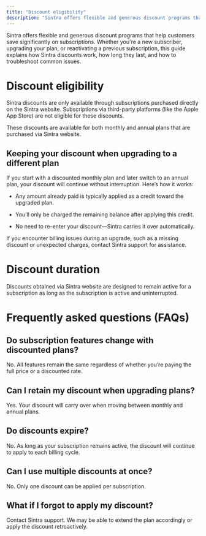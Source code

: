 ```yaml
---
title: "Discount eligibility"
description: "Sintra offers flexible and generous discount programs that help customers save significantly on subscriptions. Whether you're a new subscriber, upgrading you..."
---
```


Sintra offers flexible and generous discount programs that help customers save significantly on subscriptions. Whether you're a new subscriber, upgrading your plan, or reactivating a previous subscription, this guide explains how Sintra discounts work, how long they last, and how to troubleshoot common issues.

# Discount eligibility

Sintra discounts are only available through subscriptions purchased directly on the Sintra website. Subscriptions via third-party platforms (like the Apple App Store) are not eligible for these discounts.

These discounts are available for both monthly and annual plans that are purchased via Sintra website.

## **Keeping your discount when upgrading to a different plan**

If you start with a discounted monthly plan and later switch to an annual plan, your discount will continue without interruption. Here’s how it works:

  * Any amount already paid is typically applied as a credit toward the upgraded plan.

  * You’ll only be charged the remaining balance after applying this credit.

  * No need to re-enter your discount—Sintra carries it over automatically.




If you encounter billing issues during an upgrade, such as a missing discount or unexpected charges, contact Sintra support for assistance.

# Discount duration

Discounts obtained via Sintra website are designed to remain active for a subscription as long as the subscription is active and uninterrupted.

# **Frequently asked questions (FAQs)**

## Do subscription features change with discounted plans?

No. All features remain the same regardless of whether you’re paying the full price or a discounted rate.

## **Can I retain my discount when upgrading plans?**

Yes. Your discount will carry over when moving between monthly and annual plans.

## **Do discounts expire?**

No. As long as your subscription remains active, the discount will continue to apply to each billing cycle.

## **Can I use multiple discounts at once?**

No. Only one discount can be applied per subscription.

## 

## **What if I forgot to apply my discount?**

Contact Sintra support. We may be able to extend the plan accordingly or apply the discount retroactively.